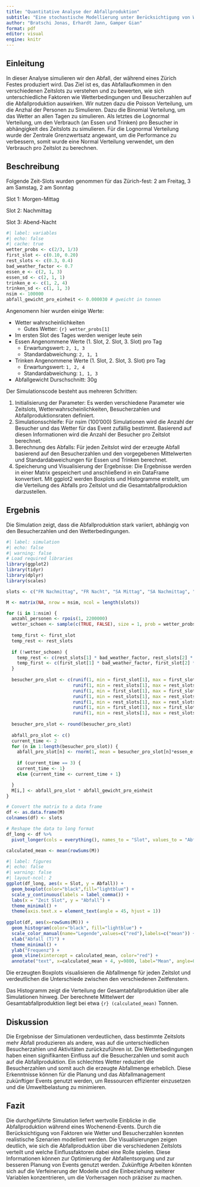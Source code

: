 ```yaml
---
title: "Quantitative Analyse der Abfallproduktion"
subtitle: "Eine stochastische Modellierung unter Berücksichtigung von Wetterbedingungen und Besucherströmen"
author: "Bratschi Jonas, Erhardt Jann, Gamper Gian"
format: pdf
editor: visual
engine: knitr
---
```


## Einleitung

In dieser Analyse simulieren wir den Abfall, der während eines Zürich Festes produziert wird. Das Ziel ist es, das Abfallaufkommen in den verschiedenen Zeitslots zu verstehen und zu bewerten, wie sich unterschiedliche Faktoren wie Wetterbedingungen und Besucherzahlen auf die Abfallproduktion auswirken. Wir nutzen dazu die Poisson Verteilung, um die Anzhal der Personen zu Simulieren. Dazu die Binomial Verteilung, um das Wetter an allen Tagen zu simulieren. Als letztes die Lognormal Verteilung, um den Verbrauch (an Essen und Trinken) pro Besucher in abhängigkeit des Zeitslots zu simulieren. Für die Lognormal Verteilung wurde der Zentrale Grenzwertsatz angewant, um die Performance zu verbessern, somit wurde eine Normal Verteilung verwendet, um den Verbrauch pro Zeitslot zu berechnen.

## Beschreibung

Folgende Zeit-Slots wurden genommen für das Zürich-fest: 2 am Freitag, 3 am Samstag, 2 am Sonntag

Slot 1: Morgen-Mittag

Slot 2: Nachmittag

Slot 3: Abend-Nacht

```r
#| label: variables
#| echo: false
#| cache: true
wetter_probs <- c(2/3, 1/3)
first_slot <- c(0.10, 0.20)
rest_slots <- c(0.3, 0.4)
bad_weather_factor <- 0.7
essen_e <- c(2, 1, 3)
essen_sd <- c(2, 1, 1)
trinken_e <- c(1, 2, 4)
trinken_sd <- c(1, 1, 3)
nsim <- 100000
abfall_gewicht_pro_einheit <- 0.000030 # gweicht in tonnen
```

Angenomenn hier wurden einige Werte:

-   Wetter wahrscheinlichkeiten
    -   Gutes Wetter: `{r} wetter_probs[1]`
-   Im ersten Slot des Tages werden weniger leute sein
-   Essen Angenommene Werte (1. Slot, 2. Slot, 3. Slot) pro Tag
    -   Erwartungswert: `2, 1, 3`
    -   Standardabweichung: `2, 1, 1`
-   Trinken Angenommene Werte (1. Slot, 2. Slot, 3. Slot) pro Tag
    -   Erwartungswert: `1, 2, 4`
    -   Standardabweichung: `1, 1, 3`
-   Abfallgewicht Durschschnitt: 30g

Der Simulationscode besteht aus mehreren Schritten:

1.  Initialisierung der Parameter: Es werden verschiedene Parameter wie Zeitslots, Wetterwahrscheinlichkeiten, Besucherzahlen und Abfallproduktionsraten definiert.
2.  Simulationsschleife: Für nsim (100'000) Simulationen wird die Anzahl der Besucher und das Wetter für das Event zufällig bestimmt. Basierend auf diesen Informationen wird die Anzahl der Besucher pro Zeitslot berechnet.
3.  Berechnung des Abfalls: Für jeden Zeitslot wird der erzeugte Abfall basierend auf den Besucherzahlen und den vorgegebenen Mittelwerten und Standardabweichungen für Essen und Trinken berechnet.
4.  Speicherung und Visualisierung der Ergebnisse: Die Ergebnisse werden in einer Matrix gespeichert und anschließend in ein DataFrame konvertiert. Mit ggplot2 werden Boxplots und Histogramme erstellt, um die Verteilung des Abfalls pro Zeitslot und die Gesamtabfallproduktion darzustellen.

## Ergebnis

Die Simulation zeigt, dass die Abfallproduktion stark variiert, abhängig von den Besucherzahlen und den Wetterbedingungen.

```r
#| label: simulation
#| echo: false
#| warning: false
# Load required libraries
library(ggplot2)
library(tidyr)
library(dplyr)
library(scales)

slots <- c("FR Nachmittag", "FR Nacht", "SA Mittag", "SA Nachmittag", "SA Nacht", "SO Mittag", "SO Nachmittag")

M <- matrix(NA, nrow = nsim, ncol = length(slots))

for (i in 1:nsim) {
  anzahl_personen <- rpois(1, 2200000)
  wetter_schoen <- sample(c(TRUE, FALSE), size = 1, prob = wetter_probs)
  
  temp_first <- first_slot
  temp_rest <- rest_slots
  
  if (!wetter_schoen) {
    temp_rest <- c(rest_slots[1] * bad_weather_factor, rest_slots[2] * bad_weather_factor)
    temp_first <- c(first_slot[1] * bad_weather_factor, first_slot[2] * bad_weather_factor)
  }
  
  besucher_pro_slot <- c(runif(1, min = first_slot[1], max = first_slot[2]) * anzahl_personen,
                         runif(1, min = rest_slots[1], max = rest_slots[2]) * anzahl_personen,
                         runif(1, min = first_slot[1], max = first_slot[2]) * anzahl_personen,
                         runif(1, min = rest_slots[1], max = rest_slots[2]) * anzahl_personen,
                         runif(1, min = rest_slots[1], max = rest_slots[2]) * anzahl_personen,
                         runif(1, min = first_slot[1], max = first_slot[2]) * anzahl_personen,
                         runif(1, min = rest_slots[1], max = rest_slots[2]) * anzahl_personen)
  
  besucher_pro_slot <- round(besucher_pro_slot)
  
  abfall_pro_slot <- c()
  current_time <- 2
  for (n in 1:length(besucher_pro_slot)) {
    abfall_pro_slot[n] <- rnorm(1, mean = besucher_pro_slot[n]*essen_e[current_time], sd = sqrt(besucher_pro_slot[n]*essen_sd[current_time]^2))
    
    if (current_time == 3) {
    current_time <- 1}
    else {current_time <- current_time + 1}

  }
  M[i,] <- abfall_pro_slot * abfall_gewicht_pro_einheit
}

# Convert the matrix to a data frame
df <- as.data.frame(M)
colnames(df) <- slots

# Reshape the data to long format
df_long <- df %>%
  pivot_longer(cols = everything(), names_to = "Slot", values_to = "Abfall")

calculated_mean <- mean(rowSums(M))
```


```r
#| label: figures
#| echo: false
#| warning: false
#| layout-ncol: 2
ggplot(df_long, aes(x = Slot, y = Abfall)) +
  geom_boxplot(color="black",fill="lightblue") +
  scale_y_continuous(labels = label_comma()) +
  labs(x = "Zeit Slot", y = "Abfall") +
  theme_minimal() +
  theme(axis.text.x = element_text(angle = 45, hjust = 1))
  
ggplot(df, aes(x=rowSums(M))) + 
  geom_histogram(color="black", fill="lightblue") +
  scale_color_manual(name="Legende",values=c("red"),labels=c("mean")) +
  xlab("Abfall (T)") +
  theme_minimal() +
  ylab("Frequenz") + 
  geom_vline(xintercept = calculated_mean, color="red") +
  annotate("text", x=calculated_mean + 4, y=9800, label="Mean", angle=0, color="red")
```


::: {.grid}

::: {.g-col-6}

Die erzeugten Boxplots visualisieren die Abfallmenge für jeden Zeitslot und verdeutlichen die Unterschiede zwischen den verschiedenen Zeitfenstern.
:::
  
::: {.g-col-6}

Das Histogramm zeigt die Verteilung der Gesamtabfallproduktion über alle Simulationen hinweg. Der berechnete Mittelwert der Gesamtabfallproduktion liegt bei etwa `{r} (calculated_mean)` Tonnen.

:::
  
:::

## Diskussion

Die Ergebnisse der Simulationen verdeutlichen, dass bestimmte Zeitslots mehr Abfall produzieren als andere, was auf die unterschiedlichen Besucherzahlen und Aktivitäten zurückzuführen ist. Die Wetterbedingungen haben einen signifikanten Einfluss auf die Besucherzahlen und somit auch auf die Abfallproduktion. Ein schlechtes Wetter reduziert die Besucherzahlen und somit auch die erzeugte Abfallmenge erheblich. Diese Erkenntnisse können für die Planung und das Abfallmanagement zukünftiger Events genutzt werden, um Ressourcen effizienter einzusetzen und die Umweltbelastung zu minimieren.

## Fazit

Die durchgeführte Simulation liefert wertvolle Einblicke in die Abfallproduktion während eines Wochenend-Events. Durch die Berücksichtigung von Faktoren wie Wetter und Besucherzahlen konnten realistische Szenarien modelliert werden. Die Visualisierungen zeigen deutlich, wie sich die Abfallproduktion über die verschiedenen Zeitslots verteilt und welche Einflussfaktoren dabei eine Rolle spielen. Diese Informationen können zur Optimierung der Abfallentsorgung und zur besseren Planung von Events genutzt werden. Zukünftige Arbeiten könnten sich auf die Verfeinerung der Modelle und die Einbeziehung weiterer Variablen konzentrieren, um die Vorhersagen noch präziser zu machen.
